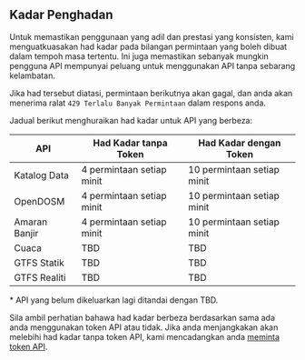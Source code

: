 ## Kadar Penghadan

Untuk memastikan penggunaan yang adil dan prestasi yang konsisten, kami menguatkuasakan had kadar pada bilangan permintaan yang boleh dibuat dalam tempoh masa tertentu. Ini juga memastikan sebanyak mungkin pengguna API mempunyai peluang untuk menggunakan API tanpa sebarang kelambatan.

Jika had tersebut diatasi, permintaan berikutnya akan gagal, dan anda akan menerima ralat `429 Terlalu Banyak Permintaan` dalam respons anda.

Jadual berikut menghuraikan had kadar untuk API yang berbeza:

| API           | Had Kadar tanpa Token     | Had Kadar dengan Token     |
| ------------- | ------------------------- | -------------------------- |
| Katalog Data  | 4 permintaan setiap minit | 10 permintaan setiap minit |
| OpenDOSM      | 4 permintaan setiap minit | 10 permintaan setiap minit |
| Amaran Banjir | 4 permintaan setiap minit | 10 permintaan setiap minit |
| Cuaca         | TBD                       | TBD                        |
| GTFS Statik   | TBD                       | TBD                        |
| GTFS Realiti  | TBD                       | TBD                        |

<span className="text-sm italic">* API yang belum dikeluarkan lagi ditandai dengan TBD.</span>

Sila ambil perhatian bahawa had kadar berbeza berdasarkan sama ada anda menggunakan token API atau tidak. Jika anda menjangkakan akan melebihi had kadar tanpa token API, kami mencadangkan anda [meminta token API](/authentication).
